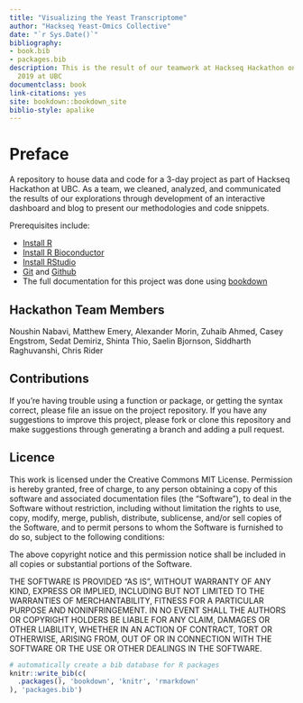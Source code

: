 ```yaml
--- 
title: "Visualizing the Yeast Transcriptome"
author: "Hackseq Yeast-Omics Collective"
date: "`r Sys.Date()`"
bibliography:
- book.bib
- packages.bib
description: This is the result of our teamwork at Hackseq Hackathon on October 18-20,
  2019 at UBC
documentclass: book
link-citations: yes
site: bookdown::bookdown_site
biblio-style: apalike
---
```



# Preface

A repository to house data and code for a 3-day project as part of Hackseq Hackathon at UBC.
As a team, we cleaned, analyzed, and communicated the results of our explorations through development of an interactive dashboard and blog to present our methodologies and code snippets.


Prerequisites include: 

- [Install R](https://cran.r-project.org/)   
- [Install R Bioconductor](https://bioconductor.org/install/)   
- [Install RStudio](https://rstudio.com/products/rstudio/download/#download)
- [Git](https://git-scm.com/) and [Github](https://github.com/)
- The full documentation for this project was done using [bookdown](https://bookdown.org)


## Hackathon Team Members
    
Noushin Nabavi, Matthew Emery, Alexander Morin, Zuhaib Ahmed, Casey Engstrom, Sedat Demiriz, Shinta Thio, Saelin Bjornson, Siddharth Raghuvanshi, Chris Rider 

##  Contributions
If you’re having trouble using a function or package, or getting the syntax correct, please file an issue on the project repository. If you have any suggestions to improve this project, please fork or clone this repository and make suggestions through generating a branch and adding a pull request. 

##  Licence
This work is licensed under the Creative Commons MIT License.
Permission is hereby granted, free of charge, to any person obtaining a copy
of this software and associated documentation files (the "Software"), to deal
in the Software without restriction, including without limitation the rights
to use, copy, modify, merge, publish, distribute, sublicense, and/or sell
copies of the Software, and to permit persons to whom the Software is
furnished to do so, subject to the following conditions:

The above copyright notice and this permission notice shall be included in all
copies or substantial portions of the Software.

THE SOFTWARE IS PROVIDED "AS IS", WITHOUT WARRANTY OF ANY KIND, EXPRESS OR
IMPLIED, INCLUDING BUT NOT LIMITED TO THE WARRANTIES OF MERCHANTABILITY,
FITNESS FOR A PARTICULAR PURPOSE AND NONINFRINGEMENT. IN NO EVENT SHALL THE
AUTHORS OR COPYRIGHT HOLDERS BE LIABLE FOR ANY CLAIM, DAMAGES OR OTHER
LIABILITY, WHETHER IN AN ACTION OF CONTRACT, TORT OR OTHERWISE, ARISING FROM,
OUT OF OR IN CONNECTION WITH THE SOFTWARE OR THE USE OR OTHER DEALINGS IN THE
SOFTWARE.



```r
# automatically create a bib database for R packages
knitr::write_bib(c(
  .packages(), 'bookdown', 'knitr', 'rmarkdown'
), 'packages.bib')
```

